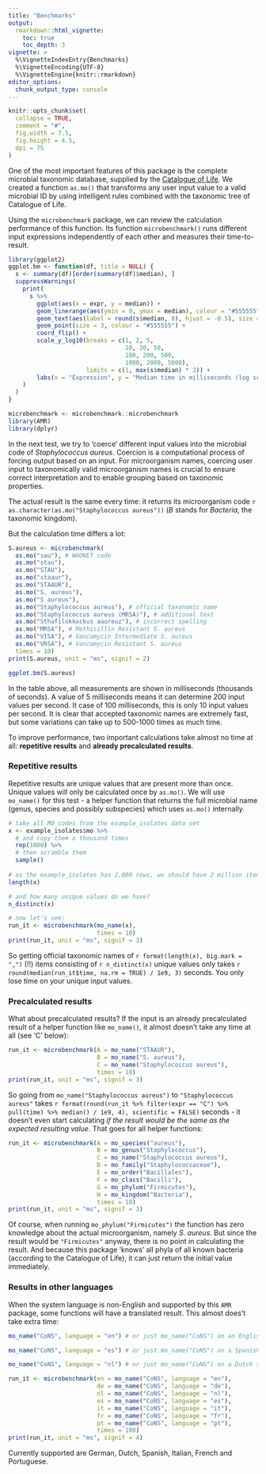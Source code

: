 ```yaml
---
title: "Benchmarks"
output: 
  rmarkdown::html_vignette:
    toc: true
    toc_depth: 3
vignette: >
  %\VignetteIndexEntry{Benchmarks}
  %\VignetteEncoding{UTF-8}
  %\VignetteEngine{knitr::rmarkdown}
editor_options: 
  chunk_output_type: console
---
```


```r
knitr::opts_chunk$set(
  collapse = TRUE,
  comment = "#",
  fig.width = 7.5,
  fig.height = 4.5,
  dpi = 75
) 
```

One of the most important features of this package is the complete microbial taxonomic database, supplied by the [Catalogue of Life](http://catalogueoflife.org). We created a function `as.mo()` that transforms any user input value to a valid microbial ID by using intelligent rules combined with the taxonomic tree of Catalogue of Life.

Using the `microbenchmark` package, we can review the calculation performance of this function. Its function `microbenchmark()` runs different input expressions independently of each other and measures their time-to-result.

```r
library(ggplot2)
ggplot.bm <- function(df, title = NULL) {
  s <- summary(df)[order(summary(df)$median), ]
  suppressWarnings(
    print(
      s %>%
        ggplot(aes(x = expr, y = median)) + 
        geom_linerange(aes(ymin = 0, ymax = median), colour = "#555555") +
        geom_text(aes(label = round(s$median, 0), hjust = -0.5), size = 3) +
        geom_point(size = 3, colour = "#555555") + 
        coord_flip() +
        scale_y_log10(breaks = c(1, 2, 5, 
                                 10, 20, 50,
                                 100, 200, 500,
                                 1000, 2000, 5000),
                      limits = c(1, max(s$median) * 2)) +
        labs(x = "Expression", y = "Median time in milliseconds (log scale)", title = title)
    )
  )
}
```

```r
microbenchmark <- microbenchmark::microbenchmark
library(AMR)
library(dplyr)
```

In the next test, we try to 'coerce' different input values into the microbial code of *Staphylococcus aureus*. Coercion is a computational process of forcing output based on an input. For microorganism names, coercing user input to taxonomically valid microorganism names is crucial to ensure correct interpretation and to enable grouping based on taxonomic properties. 

The actual result is the same every time: it returns its microorganism code ``r as.character(as.mo("Staphylococcus aureus"))`` (*B* stands for *Bacteria*, the taxonomic kingdom). 

But the calculation time differs a lot:

```r
S.aureus <- microbenchmark(
  as.mo("sau"), # WHONET code
  as.mo("stau"),
  as.mo("STAU"),
  as.mo("staaur"),
  as.mo("STAAUR"),
  as.mo("S. aureus"),
  as.mo("S aureus"),
  as.mo("Staphylococcus aureus"), # official taxonomic name
  as.mo("Staphylococcus aureus (MRSA)"), # additional text
  as.mo("Sthafilokkockus aaureuz"), # incorrect spelling
  as.mo("MRSA"), # Methicillin Resistant S. aureus
  as.mo("VISA"), # Vancomycin Intermediate S. aureus
  as.mo("VRSA"), # Vancomycin Resistant S. aureus
  times = 10)
print(S.aureus, unit = "ms", signif = 2)
```
```r
ggplot.bm(S.aureus)
```

In the table above, all measurements are shown in milliseconds (thousands of seconds). A value of 5 milliseconds means it can determine 200 input values per second. It case of 100 milliseconds, this is only 10 input values per second. It is clear that accepted taxonomic names are extremely fast, but some variations can take up to 500-1000 times as much time.

To improve performance, two important calculations take almost no time at all: **repetitive results** and **already precalculated results**.

### Repetitive results

Repetitive results are unique values that are present more than once. Unique values will only be calculated once by `as.mo()`. We will use `mo_name()` for this test - a helper function that returns the full microbial name (genus, species and possibly subspecies) which uses `as.mo()` internally.

```r
# take all MO codes from the example_isolates data set
x <- example_isolates$mo %>%
  # and copy them a thousand times
  rep(1000) %>%
  # then scramble them
  sample()
  
# as the example_isolates has 2,000 rows, we should have 2 million items
length(x)

# and how many unique values do we have?
n_distinct(x)

# now let's see:
run_it <- microbenchmark(mo_name(x),
                         times = 10)
print(run_it, unit = "ms", signif = 3)
```

So getting official taxonomic names of `r format(length(x), big.mark = ",")` (!!) items consisting of `r n_distinct(x)` unique values only takes `r round(median(run_it$time, na.rm = TRUE) / 1e9, 3)` seconds. You only lose time on your unique input values.

### Precalculated results

What about precalculated results? If the input is an already precalculated result of a helper function like `mo_name()`, it almost doesn't take any time at all (see 'C' below):

```r
run_it <- microbenchmark(A = mo_name("STAAUR"),
                         B = mo_name("S. aureus"),
                         C = mo_name("Staphylococcus aureus"),
                         times = 10)
print(run_it, unit = "ms", signif = 3)
```

So going from `mo_name("Staphylococcus aureus")` to `"Staphylococcus aureus"` takes `r format(round(run_it %>% filter(expr == "C") %>% pull(time) %>% median() / 1e9, 4), scientific = FALSE)` seconds - it doesn't even start calculating *if the result would be the same as the expected resulting value*. That goes for all helper functions:

```r
run_it <- microbenchmark(A = mo_species("aureus"),
                         B = mo_genus("Staphylococcus"),
                         C = mo_name("Staphylococcus aureus"),
                         D = mo_family("Staphylococcaceae"),
                         E = mo_order("Bacillales"),
                         F = mo_class("Bacilli"),
                         G = mo_phylum("Firmicutes"),
                         H = mo_kingdom("Bacteria"),
                         times = 10)
print(run_it, unit = "ms", signif = 3)
```

Of course, when running `mo_phylum("Firmicutes")` the function has zero knowledge about the actual microorganism, namely *S. aureus*. But since the result would be `"Firmicutes"` anyway, there is no point in calculating the result. And because this package 'knows' all phyla of all known bacteria (according to the Catalogue of Life), it can just return the initial value immediately.

### Results in other languages

When the system language is non-English and supported by this `AMR` package, some functions will have a translated result. This almost does't take extra time:

```r
mo_name("CoNS", language = "en") # or just mo_name("CoNS") on an English system

mo_name("CoNS", language = "es") # or just mo_name("CoNS") on a Spanish system

mo_name("CoNS", language = "nl") # or just mo_name("CoNS") on a Dutch system

run_it <- microbenchmark(en = mo_name("CoNS", language = "en"),
                         de = mo_name("CoNS", language = "de"),
                         nl = mo_name("CoNS", language = "nl"),
                         es = mo_name("CoNS", language = "es"),
                         it = mo_name("CoNS", language = "it"),
                         fr = mo_name("CoNS", language = "fr"),
                         pt = mo_name("CoNS", language = "pt"),
                         times = 100)
print(run_it, unit = "ms", signif = 4)
```

Currently supported are German, Dutch, Spanish, Italian, French and Portuguese.

